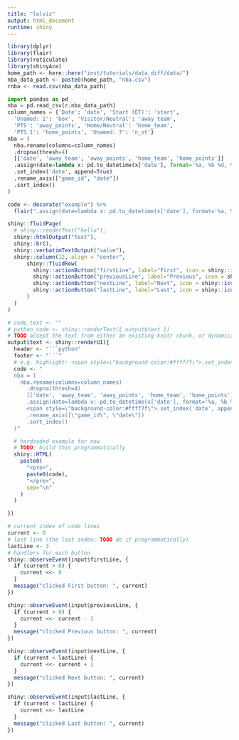 ```yaml
---
title: "lolviz"
output: html_document
runtime: shiny
---
```


```r
library(dplyr)
library(flair)
library(reticulate)
library(shinyAce)
home_path <- here::here("inst/tutorials/data_diff/data/")
nba_data_path <- paste0(home_path, "nba.csv")
rnba <- read.csv(nba_data_path)
```

<!-- ```{python nba_setup} -->
<!-- import pandas as pd -->
<!-- nba = pd.read_csv(r.nba_data_path) -->
<!-- ``` -->

```python
import pandas as pd
nba = pd.read_csv(r.nba_data_path)
column_names = {'Date': 'date', 'Start (ET)': 'start',
  'Unamed: 2': 'box', 'Visitor/Neutral': 'away_team',
  'PTS': 'away_points', 'Home/Neutral': 'home_team',
  'PTS.1': 'home_points', 'Unamed: 7': 'n_ot'}
nba = (
  nba.rename(columns=column_names)
  .dropna(thresh=4)
  [['date', 'away_team', 'away_points', 'home_team', 'home_points']]
  .assign(date=lambda x: pd.to_datetime(x['date'], format='%a, %b %d, %Y'))
  .set_index('date', append=True)
  .rename_axis(["game_id", "date"])
  .sort_index()
)
```

```r
code <- decorate("example") %>%
  flair(".assign(date=lambda x: pd.to_datetime(x['date'], format='%a, %b %d, %Y'))")
```

```r
shiny::fluidPage(
  # shiny::renderText("hello"),
  shiny::htmlOutput("text"),
  shiny::br(),
  shiny::verbatimTextOutput("value"),
  shiny::column(12, align = "center",
      shiny::fluidRow(
        shiny::actionButton("firstLine", label="First", icon = shiny::icon("fast-backward")),
        shiny::actionButton("previousLine", label="Previous", icon = shiny::icon("arrow-left")),
        shiny::actionButton("nextLine", label="Next", icon = shiny::icon("arrow-right")),
        shiny::actionButton("lastLine", label="Last", icon = shiny::icon("fast-forward"))
      )
  )
)
```


```r
# code_text <- ""
# python_code <- shiny::renderText({ output$text })
# TODO accept the text from either an existing knitr chunk, or dynamically from user
output$text <- shiny::renderUI({
  header <- "```python"
  footer <- "```"
  # e.g. highlight: <span style=\"background-color:#ffff7f\">.set_index('date', append=True)</span>
  code <- "
  nba = (
    nba.rename(columns=column_names)
      .dropna(thresh=4)
      [['date', 'away_team', 'away_points', 'home_team', 'home_points']]
      .assign(date=lambda x: pd.to_datetime(x['date'], format='%a, %b %d, %Y'))
      <span style=\"background-color:#ffff7f\">.set_index('date', append=True)</span>
      .rename_axis([\"game_id\", \"date\"])
      .sort_index()
  )"

  # hardcoded example for now
  # TODO: build this programmatically
  shiny::HTML(
    paste0(
      "<pre>",
      paste0(code),
      "</pre>",
      sep="\n"
    )
  )

})

# current index of code lines
current <- 0
# last line (the last index: TODO do it programmatically)
lastLine <- 3
# handlers for each button
shiny::observeEvent(input$firstLine, {
  if (current > 0) {
    current <<- 0
  }
  message("clicked First button: ", current)
})

shiny::observeEvent(input$previousLine, {
  if (current > 0) {
    current <<- current - 1
  }
  message("clicked Previous button: ", current)
})

shiny::observeEvent(input$nextLine, {
  if (current < lastLine) {
    current <<- current + 1
  }
  message("clicked Next button: ", current)
})

shiny::observeEvent(input$lastLine, {
  if (current < lastLine) {
    current <<- lastLine
  }
  message("clicked Last button: ", current)
})

```
